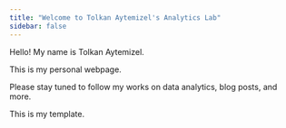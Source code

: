 ```yaml
---
title: "Welcome to Tolkan Aytemizel's Analytics Lab"
sidebar: false 
---
```


Hello! My name is Tolkan Aytemizel.

This is my personal webpage.

Please stay tuned to follow my works on data analytics, blog posts, and more.

This is my template.
